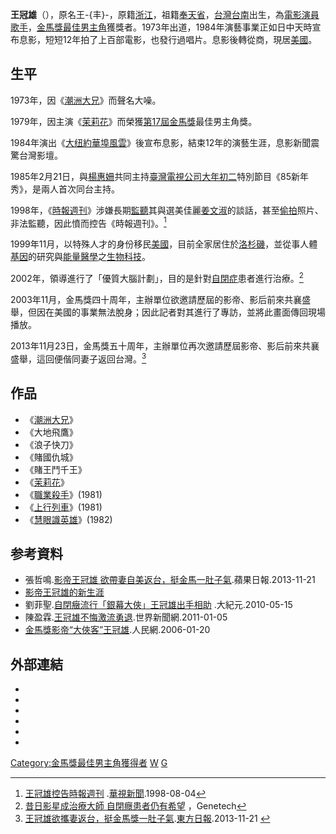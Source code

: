 {{藝人
|姓名     = 王冠雄
|類型     = 男演員
|圖片     = Replace this image male.svg
|圖片尺寸 = 
|圖片簡介 = 
|birthname = 王豐
|英文名   = Rex Wang
|羅馬拼音 = Wang Kuan-Hsiung
|其他藝名 = 
|國籍     = {{USA}}
|出生日期 = {{birth_date_and_age|1949|10|10}}
|出生地點 = {{TWN}}[[台南|台南]]
|逝世日期 = 
|逝世地點 = 
|職業     = [[演員|演員]]
|語言     = [[中華民國國語|國語]]、[[英語|英語]]
|教育程度 = 
|宗教信仰 = 
|配偶     = 姜文淑
|兒女     = 
|父母     = 
|音樂類型 = 
|演奏樂器 = 
|出身地   = 
|出道作   = 
|出道日期 = 
|代表作   = 
|活躍年代 = 1973年至1991年
|唱片公司 = 
|經紀公司 = 
|網站     = 
|獎項     = 
|IMDb    = 0794827
|音樂專輯 = 
|電影     = 
|電視節目 = 
|awards  =  {{Awards|[[第17屆金馬獎#最佳劇情片男主角|金馬獎]]|1980年|茉莉花}}
}}
'''王冠雄'''（{{bd|1949年|10月10日|||}}），原名王-{丰}-，原籍[[浙江|浙江]]，祖籍[[奉天省|奉天省]]，[[台灣|台灣]][[台南|台南]]出生，為[[電影|電影]][[演員|演員]][[歌手|歌手]]，[[金馬獎最佳男主角|金馬獎最佳男主角]]獲獎者。1973年出道，1984年演藝事業正如日中天時宣布息影，短短12年拍了上百部電影，也發行過唱片。息影後轉從商，現居[[美國|美國]]。

==生平==
1973年，因《[[潮洲大兄|潮洲大兄]]》而聲名大噪。

1979年，因主演《[[茉莉花|茉莉花]]》而榮獲[[第17屆金馬獎|第17屆金馬獎]]最佳男主角獎。

1984年演出《[[大纽約華埠風雲|大纽約華埠風雲]]》後宣布息影，結束12年的演藝生涯，息影新聞震驚台灣影壇。

1985年2月21日，與[[楊惠姍|楊惠姍]]共同主持[[臺灣電視公司|臺灣電視公司]][[大年初二|大年初二]]特別節目《85新年秀》，是兩人首次同台主持。

1998年，《[[時報週刊|時報週刊]]》涉嫌長期[[監聽|監聽]]其與選美佳麗[[姜文淑|姜文淑]]的談話，甚至[[偷拍|偷拍]]照片、非法監聽，因此憤而控告《時報週刊》。<ref>[http://news.cts.com.tw/cts/general/199808/199808040018243.html 王冠雄控告時報週刊] {{Wayback|url=http://news.cts.com.tw/cts/general/199808/199808040018243.html |date=20131203011513 }}.[[華視新聞|華視新聞]].1998-08-04</ref>

1999年11月，以特殊人才的身份移民[[美國|美國]]，目前全家居住於[[洛杉磯|洛杉磯]]，並從事人體[[基因|基因]]的研究與[[能量醫學|能量醫學]]之[[生物科技|生物科技]]。

2002年，領導進行了「優質大腦計劃」，目的是針對[[自閉症|自閉症]]患者進行治療。<ref>[http://www.brainenhancementprogram.com/tw/info/news001.html 昔日影星成治療大師 自閉癮患者仍有希望] {{Wayback|url=http://www.brainenhancementprogram.com/tw/info/news001.html |date=20131203003610 }}，Genetech</ref>

2003年11月，金馬獎四十周年，主辦單位欲邀請歷屆的影帝、影后前來共襄盛舉，但因在美國的事業無法脫身；因此記者對其進行了專訪，並將此畫面傳回現場播放。

2013年11月23日，金馬獎五十周年，主辦單位再次邀請歷屆影帝、影后前來共襄盛舉，這回便偕同妻子返回台灣。<ref>[http://www.orientaldaily.com.my/index.php?option=com_k2&view=item&id=85647:&Itemid=200 王冠雄欲攜妻返台，挺金馬獎一肚子氣].[[東方日報|東方日報]].2013-11-21 {{Wayback|url=http://www.orientaldaily.com.my/index.php?option=com_k2&view=item&id=85647:&Itemid=200 |date=20131202225636 }}</ref>

==作品==
*《[[潮洲大兄|潮洲大兄]]》
*《大地飛鷹》
*《浪子快刀》
*《賭國仇城》
*《賭王鬥千王》
*《[[茉莉花|茉莉花]]》
*《[[職業殺手|職業殺手]]》(1981)
*《[[上行列車|上行列車]]》(1981)
*《[[慧眼識英雄|慧眼識英雄]]》(1982)

== 参考資料 ==
{{reflist}}

*張哲鳴.[https://tw.entertainment.appledaily.com/daily/20131121/35452293/ 影帝王冠雄 欲帶妻自美返台，挺金馬一肚子氣].蘋果日報.2013-11-21
*[https://web.archive.org/web/20131203002111/http://www.newsgogo.com/nrwcx-100102-228.html 影帝王冠雄的新生涯]
*劉菲聖.[http://www.epochtimes.com/b5/10/5/15/n2908775.htm 自閉癥流行「銀幕大俠」王冠雄出手相助] {{Wayback|url=http://www.epochtimes.com/b5/10/5/15/n2908775.htm |date=20131203001225 }}.大紀元.2010-05-15 
*陳盈霖.[https://web.archive.org/web/20150601191525/http://la.worldjournal.com/view/full_la/10871070/article-%E7%8E%8B%E5%86%A0%E9%9B%84%E4%B8%8D%E6%82%94%E6%BF%80%E6%B5%81%E5%8B%87%E9%80%80 王冠雄不悔激流勇退].世界新聞網.2011-01-05
*[https://web.archive.org/web/20160304065919/http://chinese.people.com.cn/BIG5/4046746.html 金馬獎影帝“大俠客”王冠雄].人民網.2006-01-20

== 外部連結 ==
*{{facebook|drrexwang}}
* {{imdb name|0794827}}
* {{Amg name|129643}}
* {{hkmdb name|4541}}
* {{douban people}}
* {{Mtime people|1096411}}

{{金馬獎最佳男主角|第17屆}}

[[Category:金馬獎最佳男主角獲得者|Category:金馬獎最佳男主角獲得者]]
[[Category:臺灣電影男演員|W]]
[[Category:王姓|G]]